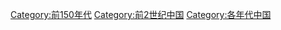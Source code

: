 [[Category:前150年代|Category:前150年代]]
[[Category:前2世纪中国|Category:前2世纪中国]]
[[Category:各年代中国|Category:各年代中国]]